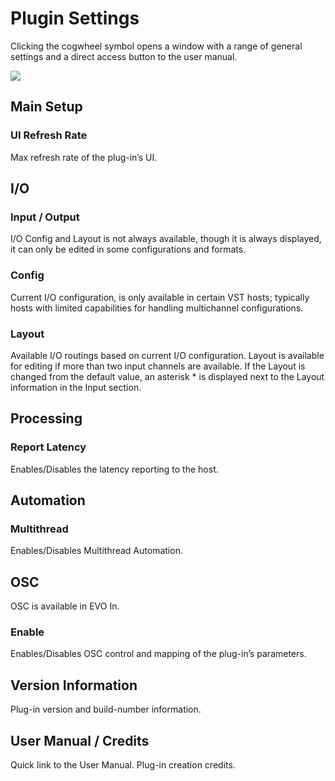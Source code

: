 # Plugin Settings

Clicking the cogwheel symbol opens a window with a range of general settings and a direct access button to
the user manual.

![](include/ManualEvoIn-006.jpg)

## Main Setup

### UI Refresh Rate

Max refresh rate of the plug-in’s UI.

## I/O

### Input / Output

I/O Config and Layout is not always available, though it is always displayed, it can only be edited in some
configurations and formats.

### Config

Current I/O configuration, is only available in certain VST hosts; typically hosts with limited capabilities for
handling multichannel configurations.

### Layout

Available I/O routings based on current I/O configuration. Layout is available for editing if more than two input
channels are available. If the Layout is changed from the default value, an asterisk * is displayed next to the
Layout information in the Input section.


## Processing

### Report Latency

Enables/Disables the latency reporting to the host.

## Automation

### Multithread

Enables/Disables Multithread Automation.

## OSC

OSC is available in EVO In.

### Enable

Enables/Disables OSC control and mapping of the plug-in’s parameters.

## Version Information

Plug-in version and build-number information.

## User Manual / Credits

Quick link to the User Manual. Plug-in creation credits.
